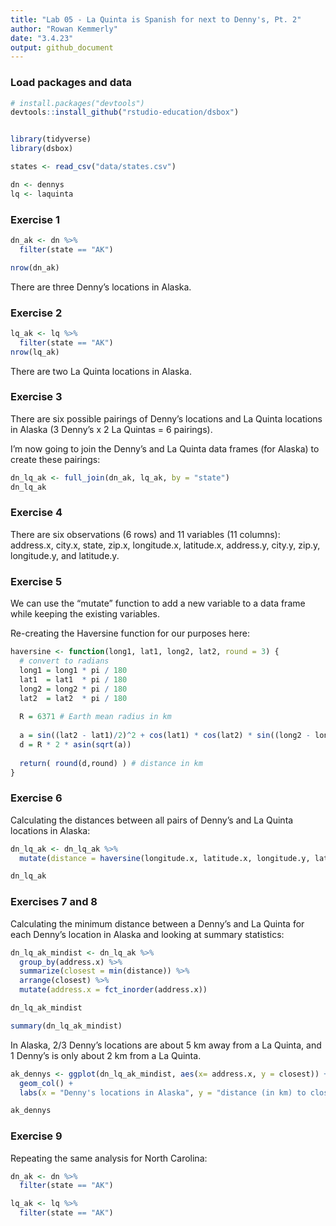 ```yaml
---
title: "Lab 05 - La Quinta is Spanish for next to Denny's, Pt. 2"
author: "Rowan Kemmerly"
date: "3.4.23"
output: github_document
---
```


### Load packages and data

```r
# install.packages("devtools")
devtools::install_github("rstudio-education/dsbox")


library(tidyverse) 
library(dsbox) 
```

```r
states <- read_csv("data/states.csv")

dn <- dennys
lq <- laquinta
```

### Exercise 1

```r

dn_ak <- dn %>%
  filter(state == "AK")

nrow(dn_ak)

```

There are three Denny's locations in Alaska. 

### Exercise 2

```r

lq_ak <- lq %>%
  filter(state == "AK")
nrow(lq_ak)

```

There are two La Quinta locations in Alaska.

### Exercise 3

There are six possible pairings of Denny's locations and La Quinta locations in Alaska (3 Denny's x 2 La Quintas = 6 pairings). 

I'm now going to join the Denny's and La Quinta data frames (for Alaska) to create these pairings:

```r

dn_lq_ak <- full_join(dn_ak, lq_ak, by = "state")
dn_lq_ak

```

### Exercise 4

There are six observations (6 rows) and 11 variables (11 columns): address.x, city.x, state, zip.x, longitude.x, latitude.x, address.y, city.y, zip.y, longitude.y, and latitude.y.


### Exercise 5

We can use the "mutate" function to add a new variable to a data frame while keeping the existing variables. 

Re-creating the Haversine function for our purposes here:

```r

haversine <- function(long1, lat1, long2, lat2, round = 3) {
  # convert to radians
  long1 = long1 * pi / 180
  lat1  = lat1  * pi / 180
  long2 = long2 * pi / 180
  lat2  = lat2  * pi / 180
  
  R = 6371 # Earth mean radius in km
  
  a = sin((lat2 - lat1)/2)^2 + cos(lat1) * cos(lat2) * sin((long2 - long1)/2)^2
  d = R * 2 * asin(sqrt(a))
  
  return( round(d,round) ) # distance in km
}

```

### Exercise 6

Calculating the distances between all pairs of Denny’s and La Quinta locations in Alaska:

```r

dn_lq_ak <- dn_lq_ak %>%
  mutate(distance = haversine(longitude.x, latitude.x, longitude.y, latitude.y, round = 3))

dn_lq_ak

```

### Exercises 7 and 8

Calculating the minimum distance between a Denny’s and La Quinta for each Denny’s location in Alaska and looking at summary statistics:

```r

dn_lq_ak_mindist <- dn_lq_ak %>%
  group_by(address.x) %>%
  summarize(closest = min(distance)) %>%
  arrange(closest) %>%
  mutate(address.x = fct_inorder(address.x))

dn_lq_ak_mindist

summary(dn_lq_ak_mindist)

```

In Alaska, 2/3 Denny's locations are about 5 km away from a La Quinta, and 1 Denny's is only about 2 km from a La Quinta. 

```r

ak_dennys <- ggplot(dn_lq_ak_mindist, aes(x= address.x, y = closest)) +
  geom_col() +
  labs(x = "Denny's locations in Alaska", y = "distance (in km) to closest La Quinta", title = "Distance between Denny's and La Quinta locations in Alaska")

ak_dennys

```


### Exercise 9

Repeating the same analysis for North Carolina:

```r

dn_ak <- dn %>%
  filter(state == "AK")

lq_ak <- lq %>%
  filter(state == "AK")




```

